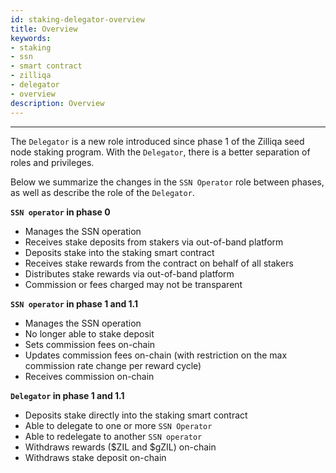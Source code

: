 ```yaml
---
id: staking-delegator-overview
title: Overview
keywords: 
- staking
- ssn
- smart contract
- zilliqa	
- delegator
- overview
description: Overview
---
```

---

The `Delegator` is a new role introduced since phase 1 of the Zilliqa seed node staking program. With the `Delegator`, there is a better separation of roles and privileges.

Below we summarize the changes in the `SSN Operator` role between phases, as well as describe the role of the `Delegator`.

__`SSN operator` in phase 0__
- Manages the SSN operation
- Receives stake deposits from stakers via out-of-band platform
- Deposits stake into the staking smart contract
- Receives stake rewards from the contract on behalf of all stakers
- Distributes stake rewards via out-of-band platform
- Commission or fees charged may not be transparent

__`SSN operator` in phase 1 and 1.1__
- Manages the SSN operation
- No longer able to stake deposit
- Sets commission fees on-chain
- Updates commission fees on-chain (with restriction on the max commission rate change per reward cycle)
- Receives commission on-chain

__`Delegator` in phase 1 and 1.1__
- Deposits stake directly into the staking smart contract
- Able to delegate to one or more `SSN Operator`
- Able to redelegate to another `SSN operator`
- Withdraws rewards ($ZIL and $gZIL) on-chain
- Withdraws stake deposit on-chain